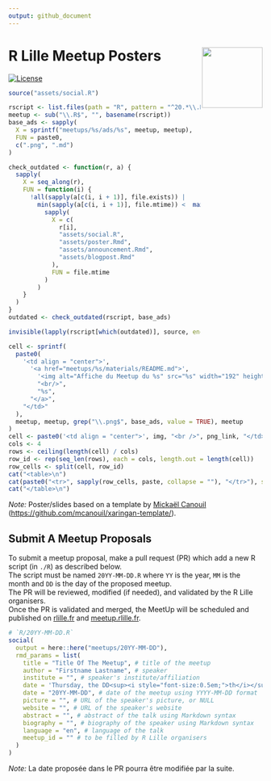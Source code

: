 ```yaml
---
output: github_document
---
```


# R Lille Meetup Posters <a href="https://github.com/RLille/"><img src="https://avatars1.githubusercontent.com/u/60702180" align="right" width="120" /></a>

<!-- badges: start -->
[![License](https://img.shields.io/github/license/RLille/meetup-poster)](LICENSE)
<!-- badges: end -->

```r
source("assets/social.R")

rscript <- list.files(path = "R", pattern = "^20.*\\.R$", full.names = TRUE)
meetup <- sub("\\.R$", "", basename(rscript))
base_ads <- sapply(
  X = sprintf("meetups/%s/ads/%s", meetup, meetup),
  FUN = paste0,
  c(".png", ".md")
)

check_outdated <- function(r, a) {
  sapply(
    X = seq_along(r),
    FUN = function(i) {
      !all(sapply(a[c(i, i + 1)], file.exists)) |
        min(sapply(a[c(i, i + 1)], file.mtime)) <  max(
          sapply(
            X = c(
              r[i],
              "assets/social.R",
              "assets/poster.Rmd",
              "assets/announcement.Rmd",
              "assets/blogpost.Rmd"
            ),
            FUN = file.mtime
          )
        )
    }
  )
}
outdated <- check_outdated(rscript, base_ads)

invisible(lapply(rscript[which(outdated)], source, encoding = "UTF-8"))
```

```r
cell <- sprintf(
  paste0(
    '<td align = "center">',
      '<a href="meetups/%s/materials/README.md">',
        '<img alt="Affiche du Meetup du %s" src="%s" width="192" height="108" />',
        "<br/>",
        "%s",
      "</a>",
    "</td>"
  ),
  meetup, meetup, grep("\\.png$", base_ads, value = TRUE), meetup
)
cell <- paste0('<td align = "center">', img, "<br />", png_link, "</td>")
cols <- 4
rows <- ceiling(length(cell) / cols)
row_id <- rep(seq_len(rows), each = cols, length.out = length(cell))
row_cells <- split(cell, row_id)
cat("<table>\n")
cat(paste0("<tr>", sapply(row_cells, paste, collapse = ""), "</tr>"), sep = "")
cat("</table>\n")
```

*Note:* Poster/slides based on a template
by [Mickaël Canouil](https://mickael.canouil.fr/)
(<https://github.com/mcanouil/xaringan-template/>).


## Submit A Meetup Proposals

To submit a meetup proposal, make a pull request (PR) which add a new R script (in `./R`) as described below.  
The script must be named `20YY-MM-DD.R` where `YY` is the year, 
`MM` is the month and `DD` is the day of the proposed meetup.  
The PR will be reviewed, modified (if needed), and validated by the R Lille organisers.  
Once the PR is validated and merged, 
the MeetUp will be scheduled and published on [rlille.fr](https://rlille.fr)
and [meetup.rlille.fr](http://meetup.rlille.fr).

```r
# `R/20YY-MM-DD.R`
social(
  output = here::here("meetups/20YY-MM-DD"),
  rmd_params = list(
    title = "Title Of The Meetup", # title of the meetup
    author = "Firstname Lastname", # speaker
    institute = "", # speaker's institute/affiliation
    date = 'Thursday, the DD<sup><i style="font-size:0.5em;">th</i></sup> of MM, 20YY - 18:00 CET', # date of the meetup
    date = "20YY-MM-DD", # date of the meetup using YYYY-MM-DD format
    picture = "", # URL of the speaker's picture, or NULL
    website = "", # URL of the speaker's website
    abstract = "", # abstract of the talk using Markdown syntax
    biography = "", # biography of the speaker using Markdown syntax
    language = "en", # language of the talk
    meetup_id = "" # to be filled by R Lille organisers
  )
)
```

*Note:* La date proposée dans le PR pourra être modifiée par la suite.
